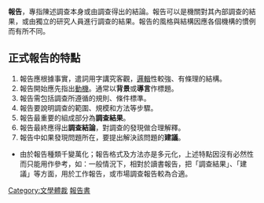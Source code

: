 {{无来源|time=2022-4-17}}
'''報告'''，專指陳述調查本身或由調查得出的結論。報告可以是機關對其內部調查的結果，或由獨立的研究人員進行調查的結果。報告的風格與結構因應各個機構的慣例而有所不同。

==正式報告的特點==
#報告應根據事實，遣詞用字講究客觀，[[邏輯|邏輯]]性較強、有條理的結構。
#報告開始應先指出[[動機|動機]]。通常以'''背景'''或'''導言'''作標題。
#報告需包括調查所遵循的規則、條件標準。
#報告要說明調查的範圍、規模和方法等步驟。
#報告最重要的組成部分為'''調查結果'''。
#報告最終應得出'''調查結論'''，對調查的發現做合理解釋。
#報告中如果發現問題所在，要提出解決該問題的'''建議'''。

*由於報告種類千變萬化；報告格式及方法亦是多元化，上述特點因沒有必然性而只能用作參考，如：一般情況下，相對於讀書報告，把「調查結果」、「建議」等方面，用於工作報告，或市場調查報告較為合適。

{{Authority control}}
[[Category:文學體裁|Category:文學體裁]]
[[Category:報告書|]]